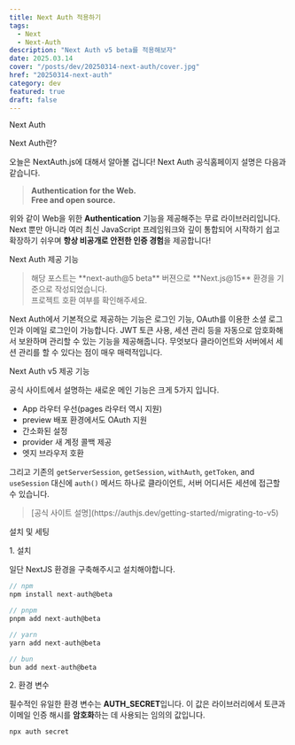 ```yaml
---
title: Next Auth 적용하기
tags:
  - Next
  - Next-Auth
description: "Next Auth v5 beta를 적용해보자"
date: 2025.03.14
cover: "/posts/dev/20250314-next-auth/cover.jpg"
href: "20250314-next-auth"
category: dev
featured: true
draft: false
---
```


<Heading type="h2">Next Auth</Heading>

<Heading type="h3">Next Auth란?</Heading>

오늘은 NextAuth.js에 대해서 알아볼 겁니다! Next Auth 공식홈페이지 설명은 다음과 같습니다.

<Blockquote type="info">
  <b>
    Authentication for the Web.
    <br /> Free and open source.
  </b>
</Blockquote>

위와 같이 Web을 위한 **Authentication** 기능을 제공해주는 무료 라이브러리입니다.
Next 뿐만 아니라 여러 최신 JavaScript 프레임워크와 깊이 통합되어 시작하기 쉽고 확장하기 쉬우며 **항상 비공개로 안전한 인증 경험**을 제공합니다!

<Heading type="h3">Next Auth 제공 기능</Heading>

<Blockquote type="warn">
  해당 포스트는 **next-auth@5 beta** 버젼으로 **Next.js@15** 환경을 기준으로
  작성되었습니다. <br /> 프로젝트 호환 여부를 확인해주세요.
</Blockquote>

Next Auth에서 기본적으로 제공하는 기능은 로그인 기능, OAuth를 이용한 소셜 로그인과 이메일 로그인이 가능합니다.
JWT 토큰 사용, 세션 관리 등을 자동으로 암호화해서 보완하며 관리할 수 있는 기능을 제공해줍니다. 무엇보다 클라이언트와 서버에서 세션 관리를 할 수 있다는 점이 매우 매력적입니다.

<Heading type="h3">Next Auth v5 제공 기능</Heading>

공식 사이트에서 설명하는 새로운 메인 기능은 크게 5가지 입니다.

- App 라우터 우선(pages 라우터 역시 지원)
- preview 배포 환경에서도 OAuth 지원
- 간소화된 설정
- provider 새 계정 콜백 제공
- 엣지 브라우저 호환

그리고 기존의 `getServerSession`, `getSession`, `withAuth`, `getToken`, and `useSession` 대신에
`auth()` 메서드 하나로 클라이언트, 서버 어디서든 세션에 접근할 수 있습니다.

<Blockquote type="info">
  [공식 사이트 설명](https://authjs.dev/getting-started/migrating-to-v5)
</Blockquote>

<Heading type="h2">설치 및 세팅</Heading>

<Heading type="h3">1. 설치</Heading>

일단 NextJS 환경을 구축해주시고 설치해야합니다.

```js
// npm
npm install next-auth@beta

// pnpm
pnpm add next-auth@beta

// yarn
yarn add next-auth@beta

// bun
bun add next-auth@beta
```

<Heading type="h3">2. 환경 변수</Heading>

필수적인 유일한 환경 변수는 **AUTH_SECRET**입니다. 이 값은 라이브러리에서 토큰과 이메일 인증 해시를 **암호화**하는 데 사용되는 임의의 값입니다.

```bash
npx auth secret
```
